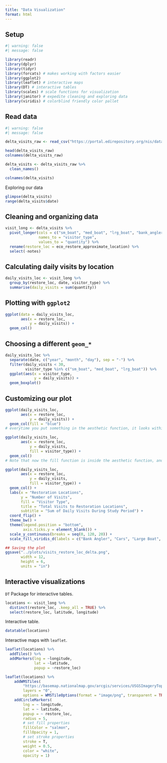 ```yaml
---
title: "Data Visualization"
format: html
---
```


## Setup
```r
#| warning: false
#| message: false

library(readr)
library(dplyr)
library(tidyr)
library(forcats) # makes working with factors easier
library(ggplot2)
library(leaflet) # interactive maps
library(DT) # interactive tables
library(scales) # scale functions for visualization
library(janitor) # expedite cleaning and exploring data
library(viridis) # colorblind friendly color pallet
```

## Read data
```r
#| warning: false
#| message: false

delta_visits_raw <- read_csv("https://portal.edirepository.org/nis/dataviewer?packageid=edi.587.1&entityid=cda8c1384af0089b506d51ad8507641f")

head(delta_visits_raw)
colnames(delta_visits_raw)

delta_visits <- delta_visits_raw %>%
  clean_names()

colnames(delta_visits)
```

Exploring our data
```r
glimpse(delta_visits)
range(delta_visits$date)
```

## Cleaning and organizing data
```r
visit_long <- delta_visits %>%
  pivot_longer(cols = c("sm_boat", "med_boat", "lrg_boat", "bank_angler", "scientist", "cars"),
               names_to = "visitor_type",
               values_to = "quantity") %>%
  rename(restore_loc = eco_restore_approximate_location) %>%
  select(-notes)
```

## Calculating daily visits by location
```r
daily_visits_loc <- visit_long %>%
  group_by(restore_loc, date, visitor_type) %>%
  summarise(daily_visits = sum(quantity))
```

## Plotting with `ggplot2`
```r
ggplot(data = daily_visits_loc,
       aes(x = restore_loc,
           y = daily_visits)) +
  geom_col()
```

## Choosing a different `geom_*`
```r
daily_visits_loc %>%
  separate(date, c("year", "month", "day"), sep = "-") %>%
  filter(daily_visits < 30,
         visitor_type %in% c("sm_boat", "med_boat", "lrg_boat")) %>%
  ggplot(aes(x = visitor_type,
             y = daily_visits)) +
  geom_boxplot()
```

## Customizing our plot
```r
ggplot(daily_visits_loc,
       aes(x = restore_loc, 
           y = daily_visits)) + 
  geom_col(fill = "blue")
# everytime you put something in the aesthetic function, it looks within data for variables. This is why putting fill inside the aesthetic doesn't work! 
```

```r
ggplot(daily_visits_loc,
       aes(x = restore_loc, 
           y = daily_visits,
           fill = visitor_type)) + 
  geom_col()
# Note that now the fill function is inside the aesthetic function, and now it fills by that data type. 
```

```r
ggplot(daily_visits_loc,
       aes(x = restore_loc, 
           y = daily_visits,
           fill = visitor_type)) + 
  geom_col() +
  labs(x = "Restoration Locations",
       y = "Number of Visits",
       fill = "Visitor Type",
       title = "Total Visits to Restoration Locations",
       subtitle = "Sum of Daily Visits During Study Period") + 
  coord_flip() +
  theme_bw() +
  theme(legend.position = "bottom",
        axis.ticks.y = element_blank()) +
  scale_y_continuous(breaks = seq(0, 120, 20)) +
  scale_fill_viridis_d(labels = c("Bank Angler", "Cars", "Large Boat", "Medium Boat", "Scientist", "Small Boat"))

## Saving the plot
ggsave("../plots/visits_restore_loc_delta.png",
       width = 12,
       height = 6,
       units = "in")
```

## Interactive visualizations

`DT` Package for interactive tables.
```r
locations <- visit_long %>%
  distinct(restore_loc, .keep_all = TRUE) %>%
  select(restore_loc, latitude, longitude)
```

Interactive table.
```r
datatable(locations)
```

Interactive maps with `leaflet`.
```r
leaflet(locations) %>%
  addTiles() %>%
  addMarkers(lng = ~longitude,
             lat = ~latitude,
             popup = ~restore_loc)
```

```r
leaflet(locations) %>%
    addWMSTiles(
        "https://basemap.nationalmap.gov/arcgis/services/USGSImageryTopo/MapServer/WmsServer",
        layers = "0",
        options = WMSTileOptions(format = "image/png", transparent = TRUE)) %>%
    addCircleMarkers(
        lng = ~ longitude,
        lat = ~ latitude,
        popup = ~ restore_loc,
        radius = 5,
        # set fill properties
        fillColor = "salmon",
        fillOpacity = 1,
        # set stroke properties
        stroke = T,
        weight = 0.5,
        color = "white",
        opacity = 1)
```

